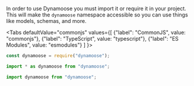 
In order to use Dynamoose you must import it or require it in your project. This will make the `dynamoose` namespace accessible so you can use things like models, schemas, and more.

<Tabs
	defaultValue="commonjs"
	values={[
		{"label": "CommonJS", value: "commonjs"},
		{"label": "TypeScript", value: "typescript"},
		{"label": "ES Modules", value: "esmodules"}
	]
}>
<TabItem value="commonjs">

```js
const dynamoose = require("dynamoose");
```

</TabItem>
<TabItem value="typescript">

```js
import * as dynamoose from "dynamoose";
```

</TabItem>
<TabItem value="esmodules">

```js
import dynamoose from "dynamoose";
```

</TabItem>
</Tabs>
